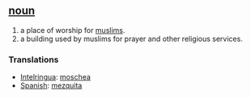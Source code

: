 == [[noun]] ==
#a place of worship for [[muslims]].
#a building used by muslims for prayer and other religious services.

=== Translations ===
*[[Intelringua]]: [[moschea]]
*[[Spanish]]: [[mezquita]]